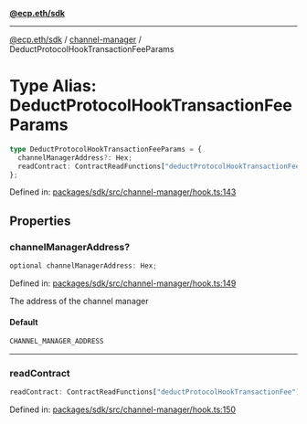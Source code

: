 [**@ecp.eth/sdk**](../../index.mdx)

***

[@ecp.eth/sdk](/sdk-reference/index.mdx) / [channel-manager](/sdk-reference/channel-manager/index.mdx) / DeductProtocolHookTransactionFeeParams

# Type Alias: DeductProtocolHookTransactionFeeParams

```ts
type DeductProtocolHookTransactionFeeParams = {
  channelManagerAddress?: Hex;
  readContract: ContractReadFunctions["deductProtocolHookTransactionFee"];
};
```

Defined in: [packages/sdk/src/channel-manager/hook.ts:143](https://github.com/ecp-eth/comments-monorepo/blob/main/packages/sdk/src/channel-manager/hook.ts#L143)

## Properties

### channelManagerAddress?

```ts
optional channelManagerAddress: Hex;
```

Defined in: [packages/sdk/src/channel-manager/hook.ts:149](https://github.com/ecp-eth/comments-monorepo/blob/main/packages/sdk/src/channel-manager/hook.ts#L149)

The address of the channel manager

#### Default

```ts
CHANNEL_MANAGER_ADDRESS
```

***

### readContract

```ts
readContract: ContractReadFunctions["deductProtocolHookTransactionFee"];
```

Defined in: [packages/sdk/src/channel-manager/hook.ts:150](https://github.com/ecp-eth/comments-monorepo/blob/main/packages/sdk/src/channel-manager/hook.ts#L150)

